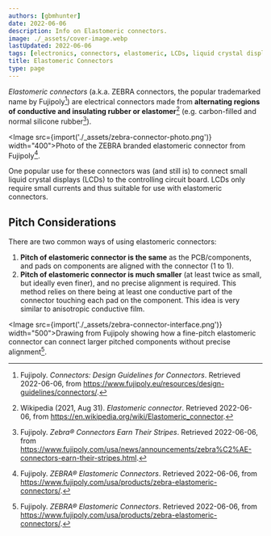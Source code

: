 ```yaml
---
authors: [gbmhunter]
date: 2022-06-06
description: Info on Elastomeric connectors.
image: ./_assets/cover-image.webp
lastUpdated: 2022-06-06
tags: [electronics, connectors, elastomeric, LCDs, liquid crystal displays, current, ZEBRA, anisotropic, conductive, Fujipoly]
title: Elastomeric Connectors
type: page
---
```


_Elastomeric connectors_ (a.k.a. ZEBRA connectors, the popular trademarked name by Fujipoly[^bib-fujipoly-design-guidelines]) are electrical connectors made from **alternating regions of conductive and insulating rubber or elastomer**[^bib-wikipedia-elastomer-conn] (e.g. carbon-filled and normal silicone rubber[^bib-fujipoly-zebra-conn]).

<Image src={import('./_assets/zebra-connector-photo.png')} width="400">Photo of the ZEBRA branded elastomeric connector from Fujipoly[^bib-fujipoly-zebra-elastomeric-conn].</Image>

One popular use for these connectors was (and still is) to connect small liquid crystal displays (LCDs) to the controlling circuit board. LCDs only require small currents and thus suitable for use with elastomeric connectors. 

## Pitch Considerations

There are two common ways of using elastomeric connectors:

1. **Pitch of elastomeric connector is the same** as the PCB/components, and pads on components are aligned with the connector (1 to 1).
1. **Pitch of elastomeric connector is much smaller** (at least twice as small, but ideally even finer), and no precise alignment is required. This method relies on there being at least one conductive part of the connector touching each pad on the component. This idea is very similar to anisotropic conductive film.

<Image src={import('./_assets/zebra-connector-interface.png')} width="500">Drawing from Fujipoly showing how a fine-pitch elastomeric connector can connect larger pitched components without precise alignment[^bib-fujipoly-zebra-elastomeric-conn].</Image>

[^bib-wikipedia-elastomer-conn]: Wikipedia (2021, Aug 31). _Elastomeric connector_. Retrieved 2022-06-06, from https://en.wikipedia.org/wiki/Elastomeric_connector.
[^bib-fujipoly-zebra-conn]: Fujipoly. _Zebra® Connectors Earn Their Stripes_. Retrieved 2022-06-06, from https://www.fujipoly.com/usa/news/announcements/zebra%C2%AE-connectors-earn-their-stripes.html.
[^bib-fujipoly-design-guidelines]: Fujipoly. _Connectors: Design Guidelines for Connectors_. Retrieved 2022-06-06, from https://www.fujipoly.eu/resources/design-guidelines/connectors/.
[^bib-fujipoly-zebra-elastomeric-conn]: Fujipoly. _ZEBRA® Elastomeric Connectors_. Retrieved 2022-06-06, from https://www.fujipoly.com/usa/products/zebra-elastomeric-connectors/.
